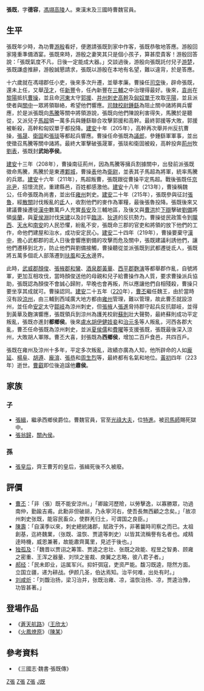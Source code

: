 '''張既'''{{BD|2世紀||223年|catIdx=Z張}}，字'''德容'''，[[汉东郡|馮翊]][[高陵区|高陵]]人。東漢末及三國時曹魏官員。

== 生平 ==
張既年少時，為功曹[[游殷|游殷]]看好，便邀請張既到家中作客，張既恭敬地答應。游殷回家隆重準備酒宴。張既來時，游殷之妻笑其只是個小孩子，算甚麼貴客！游殷回答說：「張既氣度不凡，日後一定能成大器。」交談過後，游殷向張既託付兒子[[游楚_(三國)|游楚]]，張既謙虛推辭，游殷誠懇請求，張既以游殷在本地有名望，難以違背，於是答應。

十六歲就在馮翊郡任小吏，後來多次升遷，並舉孝廉。曹操任[[司空|司空]]後，辟命張既，還未上任，又舉[[茂才|茂才]]，任[[新豐縣_(漢朝)|新豐]]令，任內新豐在[[三輔|三輔]]之中治理得最好。後來，[[袁尚|袁尚]]在[[黎阳郡|黎陽]]抵抗[[曹操|曹操]]，並且命[[河東郡_(中國)|河東]]太守[[郭援|郭援]]、[[并州|并州]][[刺史|刺史]][[高幹|高幹]]及[[匈奴|匈奴]][[單于|單于]]攻取[[平陽|平陽]]，並且派使者與[[關中|關中]]一眾將領聯絡，希望他們響應。[[司隸校尉|司隸校尉]][[鍾繇|鍾繇]]為阻止關中諸將興兵響應，於是派張既向[[馬騰|馬騰]]等關中將領游說，張既向他們陳說利害得失，馬騰於是聽從，又派兒子[[馬超|馬超]]領一萬多兵與鍾繇聯合攻擊郭援和高幹。最終郭援等大敗，郭援被斬殺，高幹和匈奴單于都投降。[[建安_(东汉)|建安]]十年（205年），高幹再次舉并州反抗曹操，[[張晟_(东汉)|張晟]]、[[衛固|衛固]]和[[張琰_(东汉)|張琰]]等都起兵響應。曹操任命張既為[[議郎|議郎]]，參鍾繇軍軍事，並出使徵召馬騰等關中諸將。最終大軍擊破張晟軍，張琰和衛固被殺，高幹投奔[[荊州|荊州]]牧[[劉表|劉表]]，張既封'''武始亭侯'''。

[[建安_(东汉)|建安]]十三年（208年），曹操南征荊州，因為馬騰等擁兵割據關中，出發前派張既徵命馬騰，馬騰於是東遷[[邺城遗址|鄴城]]，曹操[[表|表]]他為[[衛尉|衛尉]]，並表其子馬超為將軍，統率馬騰的兵眾。[[建安_(东汉)|建安]]十六年（211年），馬超叛曹，張既跟從曹操平定馬超。戰後張既任[[京兆尹|京兆尹]]，招懷流民，重建縣邑，百姓都感激他。[[建安_(东汉)|建安]]十八年（213年），曹操稱魏公，任命張既為尚書，並出任[[雍州_(九州)|雍州]]刺史。[[建安_(东汉)|建安]]二十年（215年），張既參與征討[[張魯|張魯]]，經[[大散關|散關]]討伐叛亂的[[氐|氐]]人，收割他們的麥作為軍糧，最後張魯投降。張既後來又建議曹操遷徙[[漢中|漢中]]數萬戶人充實[[長安|長安]]及三輔地區，及後又與[[曹洪|曹洪]]於[[下辯|下辯]]擊破[[劉備|劉備]]將領[[吳蘭_(東漢)|吳蘭]]，與[[夏侯淵|夏侯淵]]討伐[[宋建|宋建]]以及討平[[临洮郡|臨洮]]、[[狄道郡|狄道]]的反抗勢力。曹操徙民政策令到[[隴西|隴西]]、[[天水|天水]]和[[南安|南安]]的人民恐懼，紛亂不安，張既命三郡的官吏和將領的放下他們的工作，命他們建屋和治水，成功安定民心。[[建安_(东汉)|建安]]二十四年（219年），曹操要棄守[[漢中|漢中]]，擔心武都郡的氐人日後會響應劉備的攻擊而危及關中，張既建議利誘他們，讓他們遷移到北方，防止他們與劉備接觸，曹操聽從並派張既到武都遷徙氐人，張既將五萬多個氐人部落遷到[[扶風郡_(僑郡)|扶風]]和[[天水郡|天水]]邊界。

此時，[[武威郡|武威郡]][[顏俊|顏俊]]、[[张掖郡|張掖郡]][[和鸞|和鸞]]、[[酒泉郡|酒泉郡]][[黄華_(三國)|黃華]]、[[西平郡|西平郡]][[麴演|麴演]]等都舉郡作亂，自號將軍，更加互相攻伐，當時顏俊送他的母親和兒子給曹操作為人質，要求曹操派兵協助，張既認為顏俊不會誠心歸附，早晚也會再叛，所以應讓他們自相殘殺，曹操只要坐享其成就可。曹操認同。[[建安_(东汉)|建安]]二十五年（[[220|220]]年），[[曹丕|曹丕]]繼任魏王，由於當時沒有設[[涼州|涼州]]，由三輔到西域廣大地方都由[[雍州_(九州)|雍州]]管理，難以管理，故此曹丕就設涼州，並任命[[安定郡|安定]]太守[[鄒岐|鄒岐]]為涼州刺史，但[[張掖|張掖]]人[[張進_(東漢)|張進]]脅持郡守起兵反抗鄒岐，並得到黃華及麴演響應，張既領兵到涼州為護羌校尉[[蘇則|蘇則]]壯大聲勢，最終蘇則成功平定叛亂，張既亦進封'''都鄉侯'''。後來[[盧水胡|盧水胡]][[伊健妓妾|伊健妓妾]]和[[治元多|治元多]]等人叛亂，河西各郡大亂，曹丕任命張既為涼州刺史，並派[[夏侯儒|夏侯儒]]和[[費曜|費曜]]等支援張既，張既最後深入涼州，大敗胡人軍隊。曹丕大喜，封張既為'''西鄉侯'''，增加二百戶食邑，共四百戶。

張既在雍州及涼州十多年，平定多次叛亂，政績亦廣為人知，他所辟命的人如[[龐延|龐延]]、[[楊阜|楊阜]]、[[胡遵|胡遵]]、[[龐淯|龐淯]]、[[张恭_(三国)|張恭]]和[[周生烈|周生烈]]等，最終都有名氣和地位。[[黃初|黃初]]四年（223年）逝世。[[曹叡|曹叡]]即位後追諡他'''肅侯'''。

== 家族 ==
=== 子 ===
* [[張緝|張緝]]，繼承西鄉侯爵位。曹魏官員，官至[[光祿大夫|光祿大夫]]，位[[特進|特進]]。被[[司馬師|司馬師]]賜死獄中。
* [[張翁歸|張翁歸]]，[[關內侯|關內侯]]。
=== 孫 ===
*[[张皇后_(曹芳)|張皇后]]，齊王曹芳的皇后，張緝死後不久被廢。

== 評價 ==
* [[曹丕|曹丕]]：「非（張）既不能安涼州。」「卿踰河歷險，以勞擊逸，以寡勝眾，功過南仲，勤踰吉甫。此勳非但破胡，乃永寧河右，使吾長無西顧之念矣。」「故凉州刺史张既，能容民畜众，使群羌归土，可谓国之良臣。」
* [[陳壽|陳壽]]：「自漢季以來，刺史總統諸郡，賦政于外，非著曩時司察之而已。太祖創基，迄終魏業，（张既、温恢、贾逵等刺史）以皆其流稱譽有名者也。咸精逹時機，威恩兼著，故能肅齊萬里，見述于後也。」
* [[独孤及|独孤及]]：「魏晋以贾诩之筹策、贾逵之忠壮、张既之政能、程昱之智勇、顾雍之密重、王浑之器量、刘惔之鉴裁、庾翼之志略，彼八君子者。」
* [[郝经|郝经]]：「民未即业，运属军兴。抑奸弭寇，吏资严能。馥习既逵，隠然方面。立国立疆，递为耕战。伊颜几圣，伯达焉知。治平何难，出处有时。」
* [[刘咸炘|刘咸炘]]：「刘馥治扬，梁习治并，张既治雍、凉，温恢治扬、凉，贾逵治豫，功皆甚著。」

== 登場作品 ==
* 《[[蒼天航路|蒼天航路]]》（[[王欣太|王欣太]]）
* 《[[火鳳燎原|火鳳燎原]]》（[[陳某|陳某]]）

== 參考資料 ==
* 《三國志·魏書·張既傳》

{{三国志}}

[[Category:曹魏政治人物|Z張]]
[[Category:曹魏刺史|Z張]]
[[Category:曹魏軍事人物|Z張]]
[[Category:張姓|J既]]